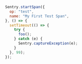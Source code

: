 ```javascript
Sentry.startSpan({
  op: "test",
  name: "My First Test Span",
}, () => {
  setTimeout(() => {
    try {
      foo();
    } catch (e) {
      Sentry.captureException(e);
    }
  }, 99);
});
```
